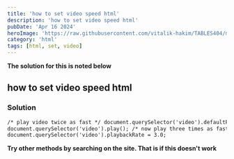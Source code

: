 ```yaml
---
title: 'how to set video speed html'
description: 'how to set video speed html'
pubDate: 'Apr 16 2024'
heroImage: 'https://raw.githubusercontent.com/vitalik-hakim/TABLES404/main/error_b/HTML.png'
category: 'html'
tags: [html, set, video]
---
```


**The solution for this is noted below**

## how to set video speed html

### Solution

```html
/* play video twice as fast */ document.querySelector('video').defaultPlaybackRate = 2.0;
document.querySelector('video').play(); /* now play three times as fast just for the heck of it */
document.querySelector('video').playbackRate = 3.0;
```

**Try other methods by searching on the site. That is if this doesn't work**
